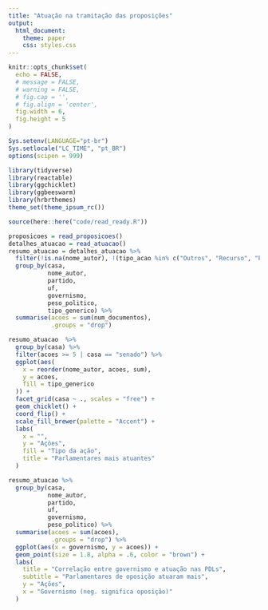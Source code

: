 ```yaml
---
title: "Atuação na tramitação das proposições"
output:
  html_document:
    theme: paper
    css: styles.css
---
```


```r
knitr::opts_chunk$set(
  echo = FALSE,
  # message = FALSE,
  # warning = FALSE,
  # fig.cap = '',
  # fig.align = 'center',
  fig.width = 6,
  fig.height = 5
)

Sys.setenv(LANGUAGE="pt-br")
Sys.setlocale("LC_TIME", "pt_BR")
options(scipen = 999)
```

```r
library(tidyverse)
library(reactable)
library(ggchicklet)
library(ggbeeswarm)
library(hrbrthemes)
theme_set(theme_ipsum_rc())

source(here::here("code/read_ready.R"))
```

<!-- TO DO incluir parlamentares com zero ações -->

```r
proposicoes = read_proposicoes()
detalhes_atuacao = read_atuacao()
resumo_atuacao = detalhes_atuacao %>%
  filter(!is.na(nome_autor), !(tipo_acao %in% c("Outros", "Recurso", "Parecer"))) %>% 
  group_by(casa,
           nome_autor,
           partido,
           uf,
           governismo,
           peso_politico,
           tipo_generico) %>%
  summarise(acoes = sum(num_documentos), 
            .groups = "drop")
```

<!-- Considerando e ignorando proposições apensadas -->

```r
resumo_atuacao  %>%
  group_by(casa) %>% 
  filter(acoes >= 5 | casa == "senado") %>%
  ggplot(aes(
    x = reorder(nome_autor, acoes, sum),
    y = acoes,
    fill = tipo_generico
  )) +
  facet_grid(casa ~ ., scales = "free") +
  geom_chicklet() +
  coord_flip() +
  scale_fill_brewer(palette = "Accent") +
  labs(
    x = "",
    y = "Açòes",
    fill = "Tipo da ação",
    title = "Parlamentares mais atuantes"
  )
```

```r
resumo_atuacao %>% 
  group_by(casa,
           nome_autor,
           partido,
           uf,
           governismo,
           peso_politico) %>% 
  summarise(acoes = sum(acoes), 
            .groups = "drop") %>% 
  ggplot(aes(x = governismo, y = acoes)) + 
  geom_point(size = 1.8, alpha = .6, color = "brown") + 
  labs(
    title = "Correlação entre governismo e atuação nas PDLs", 
    subtitle = "Parlamentares de oposição atuaram mais", 
    y = "Ações", 
    x = "Governismo (neg. significa oposição)"
  )
  
```


